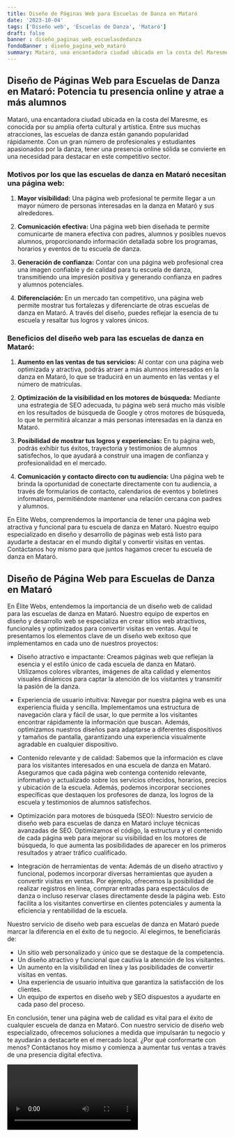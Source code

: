 ```yaml
---
title: Diseño de Páginas Web para Escuelas de Danza en Mataró
date: '2023-10-04'
tags: ['Diseño web', 'Escuelas de Danza', 'Mataró']
draft: false
banner : diseño_paginas_web_escuelasdedanza
fondoBanner : diseño_pagina_web_mataró
summary: Mataró, una encantadora ciudad ubicada en la costa del Maresme, es conocida por su amplia oferta cultural y artística. Entre sus muchas atracciones, las escuelas de danza están ganando popularidad rápidamente. Con un gran número de profesionales y estudiantes apasionados por la danza, tener una presencia online sólida se convierte en una necesidad para destacar en este competitivo sector.
---
```


## Diseño de Páginas Web para Escuelas de Danza en Mataró: Potencia tu presencia online y atrae a más alumnos

Mataró, una encantadora ciudad ubicada en la costa del Maresme, es conocida por su amplia oferta cultural y artística. Entre sus muchas atracciones, las escuelas de danza están ganando popularidad rápidamente. Con un gran número de profesionales y estudiantes apasionados por la danza, tener una presencia online sólida se convierte en una necesidad para destacar en este competitivo sector.

### Motivos por los que las escuelas de danza en Mataró necesitan una página web:

1. **Mayor visibilidad:** Una página web profesional te permite llegar a un mayor número de personas interesadas en la danza en Mataró y sus alrededores.

2. **Comunicación efectiva:** Una página web bien diseñada te permite comunicarte de manera efectiva con padres, alumnos y posibles nuevos alumnos, proporcionando información detallada sobre los programas, horarios y eventos de tu escuela de danza.

3. **Generación de confianza:** Contar con una página web profesional crea una imagen confiable y de calidad para tu escuela de danza, transmitiendo una impresión positiva y generando confianza en padres y alumnos potenciales.

4. **Diferenciación:** En un mercado tan competitivo, una página web permite mostrar tus fortalezas y diferenciarte de otras escuelas de danza en Mataró. A través del diseño, puedes reflejar la esencia de tu escuela y resaltar tus logros y valores únicos.

### Beneficios del diseño web para las escuelas de danza en Mataró:

1. **Aumento en las ventas de tus servicios:** Al contar con una página web optimizada y atractiva, podrás atraer a más alumnos interesados en la danza en Mataró, lo que se traducirá en un aumento en las ventas y el número de matrículas.

2. **Optimización de la visibilidad en los motores de búsqueda:** Mediante una estrategia de SEO adecuada, tu página web será mucho más visible en los resultados de búsqueda de Google y otros motores de búsqueda, lo que te permitirá alcanzar a más personas interesadas en la danza en Mataró.

3. **Posibilidad de mostrar tus logros y experiencias:** En tu página web, podrás exhibir tus éxitos, trayectoria y testimonios de alumnos satisfechos, lo que ayudará a construir una imagen de confianza y profesionalidad en el mercado.

4. **Comunicación y contacto directo con tu audiencia:** Una página web te brinda la oportunidad de conectarte directamente con tu audiencia, a través de formularios de contacto, calendarios de eventos y boletines informativos, permitiéndote mantener una relación cercana con padres y alumnos.

En Elite Webs, comprendemos la importancia de tener una página web atractiva y funcional para tu escuela de danza en Mataró. Nuestro equipo especializado en diseño y desarrollo de páginas web está listo para ayudarte a destacar en el mundo digital y convertir visitas en ventas. Contáctanos hoy mismo para que juntos hagamos crecer tu escuela de danza en Mataró.

<GifSeo />

<Cta />

## Diseño de Página Web para Escuelas de Danza en Mataró

En Élite Webs, entendemos la importancia de un diseño web de calidad para las escuelas de danza en Mataró. Nuestro equipo de expertos en diseño y desarrollo web se especializa en crear sitios web atractivos, funcionales y optimizados para convertir visitas en ventas. Aquí te presentamos los elementos clave de un diseño web exitoso que implementamos en cada uno de nuestros proyectos:

- Diseño atractivo e impactante: Creamos páginas web que reflejan la esencia y el estilo único de cada escuela de danza en Mataró. Utilizamos colores vibrantes, imágenes de alta calidad y elementos visuales dinámicos para captar la atención de los visitantes y transmitir la pasión de la danza.

- Experiencia de usuario intuitiva: Navegar por nuestra página web es una experiencia fluida y sencilla. Implementamos una estructura de navegación clara y fácil de usar, lo que permite a los visitantes encontrar rápidamente la información que buscan. Además, optimizamos nuestros diseños para adaptarse a diferentes dispositivos y tamaños de pantalla, garantizando una experiencia visualmente agradable en cualquier dispositivo.

- Contenido relevante y de calidad: Sabemos que la información es clave para los visitantes interesados en una escuela de danza en Mataró. Aseguramos que cada página web contenga contenido relevante, informativo y actualizado sobre los servicios ofrecidos, horarios, precios y ubicación de la escuela. Además, podemos incorporar secciones específicas que destaquen los profesores de danza, los logros de la escuela y testimonios de alumnos satisfechos.

- Optimización para motores de búsqueda (SEO): Nuestro servicio de diseño web para escuelas de danza en Mataró incluye técnicas avanzadas de SEO. Optimizamos el código, la estructura y el contenido de cada página web para mejorar su visibilidad en los motores de búsqueda, lo que aumenta las posibilidades de aparecer en los primeros resultados y atraer tráfico cualificado.

- Integración de herramientas de venta: Además de un diseño atractivo y funcional, podemos incorporar diversas herramientas que ayuden a convertir visitas en ventas. Por ejemplo, ofrecemos la posibilidad de realizar registros en línea, comprar entradas para espectáculos de danza o incluso reservar clases directamente desde la página web. Esto facilita a los visitantes convertirse en clientes potenciales y aumenta la eficiencia y rentabilidad de la escuela.

Nuestro servicio de diseño web para escuelas de danza en Mataró puede marcar la diferencia en el éxito de tu negocio. Al elegirnos, te beneficiarás de:

- Un sitio web personalizado y único que se destaque de la competencia.
- Un diseño atractivo y funcional que cautiva la atención de los visitantes.
- Un aumento en la visibilidad en línea y las posibilidades de convertir visitas en ventas.
- Una experiencia de usuario intuitiva que garantiza la satisfacción de los clientes.
- Un equipo de expertos en diseño web y SEO dispuestos a ayudarte en cada paso del proceso.

En conclusión, tener una página web de calidad es vital para el éxito de cualquier escuela de danza en Mataró. Con nuestro servicio de diseño web especializado, ofrecemos soluciones a medida que impulsarán tu negocio y te ayudarán a destacarte en el mercado local. ¿Por qué conformarte con menos? Contáctanos hoy mismo y comienza a aumentar tus ventas a través de una presencia digital efectiva.

<Video />

<CtaBot job='Escuelas de Danza' city='Mataró'/>

<Gmaps query='Mataró+españa+maps' />